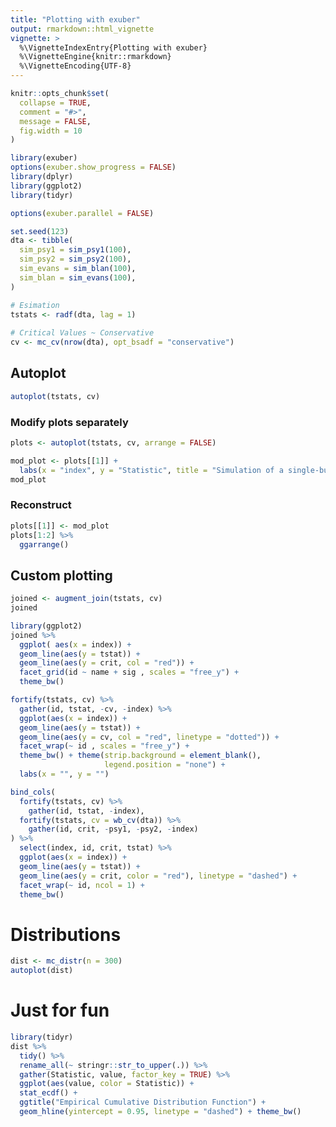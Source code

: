 ```yaml
---
title: "Plotting with exuber"
output: rmarkdown::html_vignette
vignette: >
  %\VignetteIndexEntry{Plotting with exuber}
  %\VignetteEngine{knitr::rmarkdown}
  %\VignetteEncoding{UTF-8}
---
```


```r
knitr::opts_chunk$set(
  collapse = TRUE,
  comment = "#>",
  message = FALSE,
  fig.width = 10
)
```

```r
library(exuber)
options(exuber.show_progress = FALSE)
library(dplyr)
library(ggplot2)
library(tidyr)
```

```r
options(exuber.parallel = FALSE)
```

```r
set.seed(123)
dta <- tibble(
  sim_psy1 = sim_psy1(100),
  sim_psy2 = sim_psy2(100),
  sim_evans = sim_blan(100),
  sim_blan = sim_evans(100),
) 

# Esimation
tstats <- radf(dta, lag = 1)
  
# Critical Values ~ Conservative
cv <- mc_cv(nrow(dta), opt_bsadf = "conservative")
```

## Autoplot

```r
autoplot(tstats, cv)
```

### Modify plots separately

```r
plots <- autoplot(tstats, cv, arrange = FALSE)

mod_plot <- plots[[1]] + 
  labs(x = "index", y = "Statistic", title = "Simulation of a single-bubble process")
mod_plot
```
### Reconstruct
```r
plots[[1]] <- mod_plot
plots[1:2] %>% 
  ggarrange()
```

## Custom plotting

```r
joined <- augment_join(tstats, cv)
joined 
```

```r
library(ggplot2)
joined %>%
  ggplot( aes(x = index)) +
  geom_line(aes(y = tstat)) +
  geom_line(aes(y = crit, col = "red")) +
  facet_grid(id ~ name + sig , scales = "free_y") +
  theme_bw()
```


```r
fortify(tstats, cv) %>%
  gather(id, tstat, -cv, -index) %>%
  ggplot(aes(x = index)) +
  geom_line(aes(y = tstat)) +
  geom_line(aes(y = cv, col = "red", linetype = "dotted")) +
  facet_wrap(~ id , scales = "free_y") +
  theme_bw() + theme(strip.background = element_blank(),
                     legend.position = "none") +
  labs(x = "", y = "")
```


```r
bind_cols(
  fortify(tstats, cv) %>%
    gather(id, tstat, -index),
  fortify(tstats, cv = wb_cv(dta)) %>%
    gather(id, crit, -psy1, -psy2, -index)
) %>%
  select(index, id, crit, tstat) %>%
  ggplot(aes(x = index)) +
  geom_line(aes(y = tstat)) +
  geom_line(aes(y = crit, color = "red"), linetype = "dashed") +
  facet_wrap(~ id, ncol = 1) +
  theme_bw()
```

# Distributions
```r
dist <- mc_distr(n = 300)
autoplot(dist)
```


# Just for fun

```r
library(tidyr)
dist %>%
  tidy() %>%
  rename_all(~ stringr::str_to_upper(.)) %>%
  gather(Statistic, value, factor_key = TRUE) %>%
  ggplot(aes(value, color = Statistic)) +
  stat_ecdf() +
  ggtitle("Empirical Cumulative Distribution Function") +
  geom_hline(yintercept = 0.95, linetype = "dashed") + theme_bw()
```

